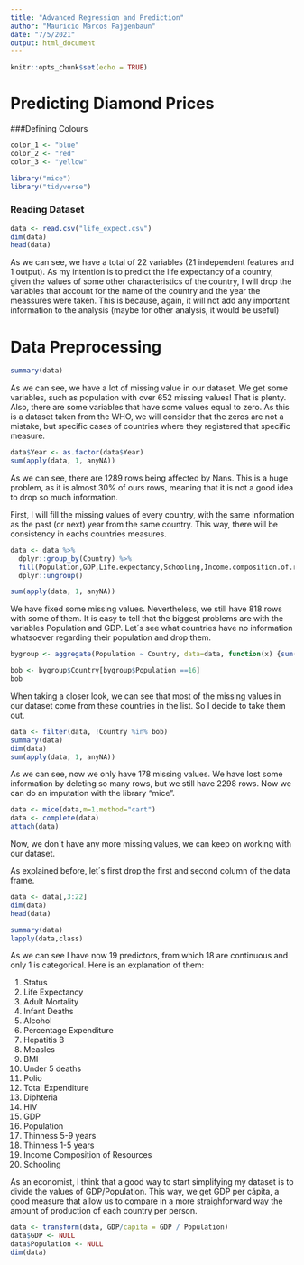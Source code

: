```yaml
---
title: "Advanced Regression and Prediction"
author: "Mauricio Marcos Fajgenbaun"
date: "7/5/2021"
output: html_document
---
```


```r
knitr::opts_chunk$set(echo = TRUE)
```

# Predicting Diamond Prices

###Defining Colours
```r
color_1 <- "blue"
color_2 <- "red"
color_3 <- "yellow"
```

```r
library("mice")
library("tidyverse")
```

### Reading Dataset

```r
data <- read.csv("life_expect.csv")
dim(data)
head(data)
```
As we can see, we have a total of 22 variables (21 independent features and 1 output). As my intention is to predict the life expectancy of a country, given the values of some other characteristics of the country, I will drop the variables that account for the name of the country and the year the meassures were taken. This is because, again, it will not add any important information to the analysis (maybe for other analysis, it would be useful)


# Data Preprocessing

```r
summary(data)
```


As we can see, we have a lot of missing value in our dataset. We get some variables, such as population with over 652 missing values! That is plenty. Also, there are some variables that have some values equal to zero. As this is a dataset taken from the WHO, we will consider that the zeros are not a mistake, but specific cases of countries where they registered that specific measure.



```r
data$Year <- as.factor(data$Year)
sum(apply(data, 1, anyNA))
```

As we can see, there are 1289 rows being affected by Nans. This is a huge problem, as it is almost 30% of ours rows, meaning that it is not a good idea to drop so much information. 

First, I will fill the missing values of every country, with the same information as the past (or next) year from the same country. This way, there will be consistency in eachs countries measures.


```r
data <- data %>%
  dplyr::group_by(Country) %>%
  fill(Population,GDP,Life.expectancy,Schooling,Income.composition.of.resources,thinness..1.19.years,thinness.5.9.years,Total.expenditure,Hepatitis.B,BMI,Alcohol,Adult.Mortality, .direction = "downup") %>%
  dplyr::ungroup()
```

```r
sum(apply(data, 1, anyNA))
```
We have fixed some missing values. Nevertheless, we still have 818 rows with some of them. It is easy to tell that the biggest problems are with the variables Population and GDP. Let´s see what countries have no information whatsoever regarding their population and drop them.

```r
bygroup <- aggregate(Population ~ Country, data=data, function(x) {sum(is.na(x))}, na.action = NULL)
```

```r
bob <- bygroup$Country[bygroup$Population ==16]
bob
```
When taking a closer look, we can see that most of the missing values in our dataset come from these countries in the list. So I decide to take them out.

```r
data <- filter(data, !Country %in% bob)
summary(data)
dim(data)
sum(apply(data, 1, anyNA))
```
As we can see, now we only have 178 missing values. We have lost some information by deleting so many rows, but we still have 2298 rows. Now we can do an imputation with the library "mice".

```r
data <- mice(data,m=1,method="cart")
data <- complete(data)
attach(data)
```

Now, we don´t have any more missing values, we can keep on working with our dataset.


As explained before, let´s first drop the first and second column of the data frame.
```r
data <- data[,3:22]
dim(data)
head(data)
```

```r
summary(data)
lapply(data,class)
```
As we can see I have now 19 predictors, from which 18 are continuous and only 1 is categorical. Here is an explanation of them:

1) Status
2) Life Expectancy
3) Adult Mortality
4) Infant Deaths
5) Alcohol
6) Percentage Expenditure
7) Hepatitis B
8) Measles
9) BMI
10) Under 5 deaths
11) Polio
12) Total Expenditure
13) Diphteria
14) HIV
15) GDP
16) Population
17) Thinness 5-9 years
18) Thinness 1-5 years
19) Income Composition of Resources
20) Schooling

As an economist, I think that a good way to start simplifying my dataset is to divide the values of GDP/Population. This way, we get GDP per cápita, a good measure that allow us to compare in a more straighforward way the amount of production of each country per person.

```r
data <- transform(data, GDP/capita = GDP / Population)
data$GDP <- NULL
data$Population <- NULL
dim(data)
```







